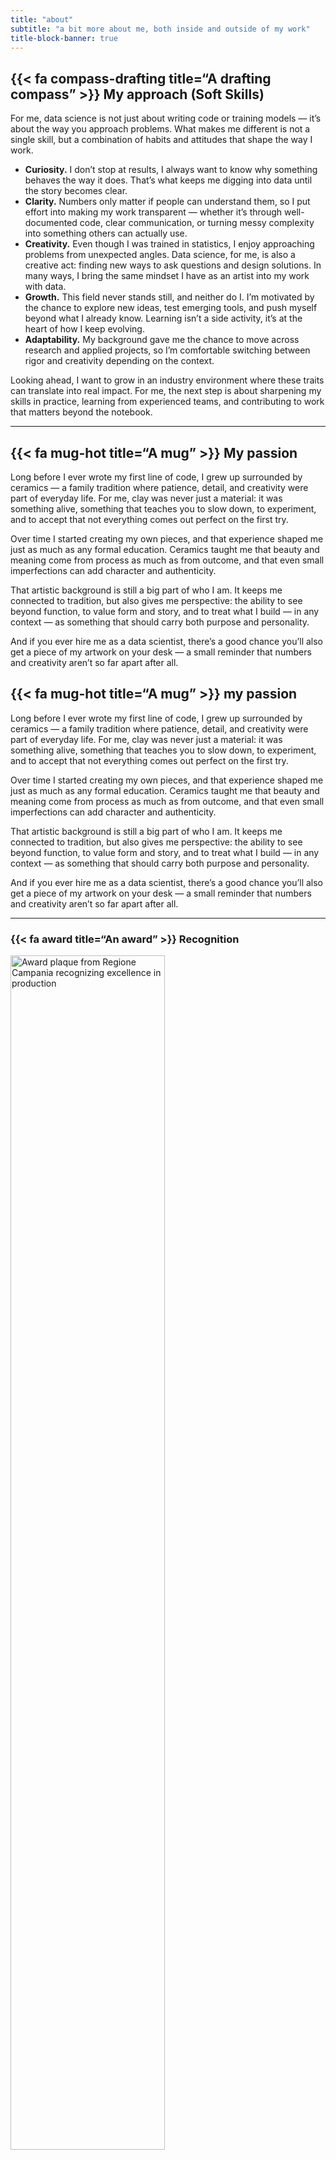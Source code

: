 ```yaml
---
title: "about"
subtitle: "a bit more about me, both inside and outside of my work"
title-block-banner: true
---
```


## {{< fa compass-drafting title="A drafting compass" >}} My approach (Soft Skills)

For me, data science is not just about writing code or training models — it’s about the way you approach problems. What makes me different is not a single skill, but a combination of habits and attitudes that shape the way I work.

- **Curiosity.** I don’t stop at results, I always want to know why something behaves the way it does. That’s what keeps me digging into data until the story becomes clear.  
- **Clarity.** Numbers only matter if people can understand them, so I put effort into making my work transparent — whether it’s through well-documented code, clear communication, or turning messy complexity into something others can actually use.  
- **Creativity.** Even though I was trained in statistics, I enjoy approaching problems from unexpected angles. Data science, for me, is also a creative act: finding new ways to ask questions and design solutions. In many ways, I bring the same mindset I have as an artist into my work with data.  
- **Growth.** This field never stands still, and neither do I. I’m motivated by the chance to explore new ideas, test emerging tools, and push myself beyond what I already know. Learning isn’t a side activity, it’s at the heart of how I keep evolving.  
- **Adaptability.** My background gave me the chance to move across research and applied projects, so I’m comfortable switching between rigor and creativity depending on the context.  

Looking ahead, I want to grow in an industry environment where these traits can translate into real impact. For me, the next step is about sharpening my skills in practice, learning from experienced teams, and contributing to work that matters beyond the notebook.

---

## {{< fa mug-hot title="A mug" >}} My passion

Long before I ever wrote my first line of code, I grew up surrounded by ceramics — a family tradition where patience, detail, and creativity were part of everyday life. For me, clay was never just a material: it was something alive, something that teaches you to slow down, to experiment, and to accept that not everything comes out perfect on the first try.

Over time I started creating my own pieces, and that experience shaped me just as much as any formal education. Ceramics taught me that beauty and meaning come from process as much as from outcome, and that even small imperfections can add character and authenticity.

That artistic background is still a big part of who I am. It keeps me connected to tradition, but also gives me perspective: the ability to see beyond function, to value form and story, and to treat what I build — in any context — as something that should carry both purpose and personality.

And if you ever hire me as a data scientist, there’s a good chance you’ll also get a piece of my artwork on your desk — a small reminder that numbers and creativity aren’t so far apart after all.  

## {{< fa mug-hot title="A mug" >}} my passion

Long before I ever wrote my first line of code, I grew up surrounded by ceramics — a family tradition where patience, detail, and creativity were part of everyday life. For me, clay was never just a material: it was something alive, something that teaches you to slow down, to experiment, and to accept that not everything comes out perfect on the first try.

Over time I started creating my own pieces, and that experience shaped me just as much as any formal education. Ceramics taught me that beauty and meaning come from process as much as from outcome, and that even small imperfections can add character and authenticity.

That artistic background is still a big part of who I am. It keeps me connected to tradition, but also gives me perspective: the ability to see beyond function, to value form and story, and to treat what I build — in any context — as something that should carry both purpose and personality.

And if you ever hire me as a data scientist, there’s a good chance you’ll also get a piece of my artwork on your desk — a small reminder that numbers and creativity aren’t so far apart after all.  

---

### {{< fa award title="An award" >}} Recognition  

<img class="img-styling" src="images/award.png" alt="Award plaque from Regione Campania recognizing excellence in production" width="70%">

*Regional Council of Campania — Award for Excellence in Production, 2021.*  

---

### {{< fa ship title="A ship" >}} Selected Exhibitions  

**Ceramic “Vesuvian cherry tomato horn” on Abramovich’s yacht**  
A unique piece displayed on the yacht of Roman Abramovich, former Chelsea president.  

<img class="img-styling" src="images/corno-vesuvio.png" alt="Red ceramic Vesuvian cherry tomato horn on yacht" width="70%">

---

**Exhibitions across the Sorrento Peninsula**  
Celebrating the traditions of my homeland through ceramic works showcased on the Amalfi and Sorrento coast.  

<img class="img-styling" src="images/sorrento-exhibit.png" alt="Ceramics exhibited on the Sorrento Peninsula" width="70%">

---

### {{< fa tv title="A television" >}} Media  

**Regional cooking shows**  
My San Gennaro ceramic sculpture featured on local TV programs dedicated to Campania’s cuisine.  

<img class="img-styling" src="images/san-gennaro-tv.png" alt="San Gennaro ceramic piece on regional cooking show" width="70%">

---

**Football talk shows**  
Bringing the color and symbolism of Naples’ tradition into national football discussions.  

<img class="img-styling" src="images/football-talkshow.png" alt="Red San Gennaro ceramic piece on a football talk show" width="70%">
